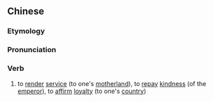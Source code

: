 {{also|报效}}
==Chinese==
{{zh-forms|s=报效}}

===Etymology===
{{zh-compound|報|效|to inform; to reply; to recompense, to requite|to imitate; to serve}}

===Pronunciation===
{{zh-pron
|m=bàoxiào
|cat=v
}}

===Verb===
{{zh-verb}}

# {{lb|zh|literary}} to [[render]] [[service]] (to one's [[motherland]]), to [[repay]] [[kindness]] (of the [[emperor]]), to [[affirm]] [[loyalty]] (to one's [[country]])